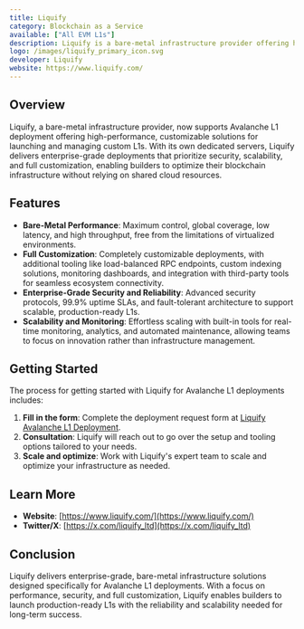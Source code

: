 ```yaml
---
title: Liquify
category: Blockchain as a Service
available: ["All EVM L1s"]
description: Liquify is a bare-metal infrastructure provider offering high-performance, customizable solutions for launching and managing Avalanche L1s.
logo: /images/liquify_primary_icon.svg
developer: Liquify
website: https://www.liquify.com/
---
```


## Overview

Liquify, a bare-metal infrastructure provider, now supports Avalanche L1 deployment offering high-performance, customizable solutions for launching and managing custom L1s. With its own dedicated servers, Liquify delivers enterprise-grade deployments that prioritize security, scalability, and full customization, enabling builders to optimize their blockchain infrastructure without relying on shared cloud resources.

## Features

- **Bare-Metal Performance**: Maximum control, global coverage, low latency, and high throughput, free from the limitations of virtualized environments.
- **Full Customization**: Completely customizable deployments, with additional tooling like load-balanced RPC endpoints, custom indexing solutions, monitoring dashboards, and integration with third-party tools for seamless ecosystem connectivity.
- **Enterprise-Grade Security and Reliability**: Advanced security protocols, 99.9% uptime SLAs, and fault-tolerant architecture to support scalable, production-ready L1s.
- **Scalability and Monitoring**: Effortless scaling with built-in tools for real-time monitoring, analytics, and automated maintenance, allowing teams to focus on innovation rather than infrastructure management.

## Getting Started

The process for getting started with Liquify for Avalanche L1 deployments includes:

1. **Fill in the form**: Complete the deployment request form at [Liquify Avalanche L1 Deployment](https://www.liquify.com/avalanche-l1-deployment).
2. **Consultation**: Liquify will reach out to go over the setup and tooling options tailored to your needs.
3. **Scale and optimize**: Work with Liquify's expert team to scale and optimize your infrastructure as needed.

## Learn More

- **Website**: [https://www.liquify.com/](https://www.liquify.com/)
- **Twitter/X**: [https://x.com/liquify_ltd](https://x.com/liquify_ltd)

## Conclusion

Liquify delivers enterprise-grade, bare-metal infrastructure solutions designed specifically for Avalanche L1 deployments. With a focus on performance, security, and full customization, Liquify enables builders to launch production-ready L1s with the reliability and scalability needed for long-term success.

